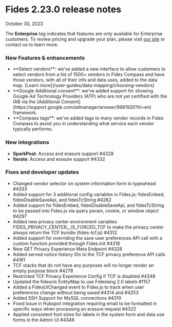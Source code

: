 
# Fides 2.23.0 release notes
October 30, 2023

<Callout emoji="" type="info">The **Enterprise** tag indicates that features are only available for Enterprise customers. To review pricing and upgrade your plan, please visit [our site](https://ethyca.com/pricing) or contact us to learn more. </Callout>

### New Features & enhancements
- <div class="enterprise"/> **Select vendors**: we've added a new interface to allow customers to select vendors from a list of 1500+ vendors in Fides Compass and have those vendors, with all of their info and data uses, added to the data map. [Learn more](/user-guides/data-mapping/choosing-vendors) 
- <div class="enterprise"/> **Google Additional consent**: we've added support for showing Google Ad Technology Providers (ATP) who are not yet certified with the IAB via the [Additional Consent](https://support.google.com/admanager/answer/9681920?hl=en) framework.
- <div class="enterprise"/> **Compass tags**: we've added tags to many vendor records in Fides Compass to assist you in understanding what service each vendor typically performs. 

### New integrations
- **SparkPost**: Access and erasure support #4328
- **Iterate**: Access and erasure support #4332

### Fixes and developer updates 
- <div class="enterprise"/> Changed vendor selector on system information form to typeahead #4333
- <div class="enterprise"/> Added support for 3 additional config variables in Fides.js: fidesEmbed, fidesDisableSaveApi, and fidesTcString #4262
- <div class="enterprise"/> Added support for fidesEmbed, fidesDisableSaveApi, and fidesTcString to be passed into Fides.js via query param, cookie, or window object #4297
- <div class="enterprise"/> Added new privacy center environment variables FIDES_PRIVACY_CENTER__IS_FORCED_TCF to make the privacy center always return the TCF bundle (fides-tcf.js) #4312
- <div class="enterprise"/> Added support for overriding the save user preferences API call with a custom function provided through Fides.init #4318
- <div class="enterprise"/> New GET Privacy Experience Meta Endpoint #4328
- <div class="enterprise"/> Added served notice history IDs to the TCF privacy preference API calls #4161
- <div class="enterprise"/> TCF stacks that do not have any purposes will no longer render an empty purpose block #4278
- <div class="enterprise"/> Restricted TCF Privacy Experience Config if TCF is disabled #4348
- <div class="enterprise"/> Updated the fidescls EntityMap to use Fideslang 2.0 labels #1157
- Added a FidesUIChanged event to Fides.js to track when user preferences change without being saved #4314 and #4253
- Added SSH Support for MySQL connections #4310
- Fixed issue in Hubspot integration requiring email to be formatted in specific ways when processing an erasure request #4322
- Applied consistent font sizes for labels in the system form and data use forms in the Admin UI #4346


